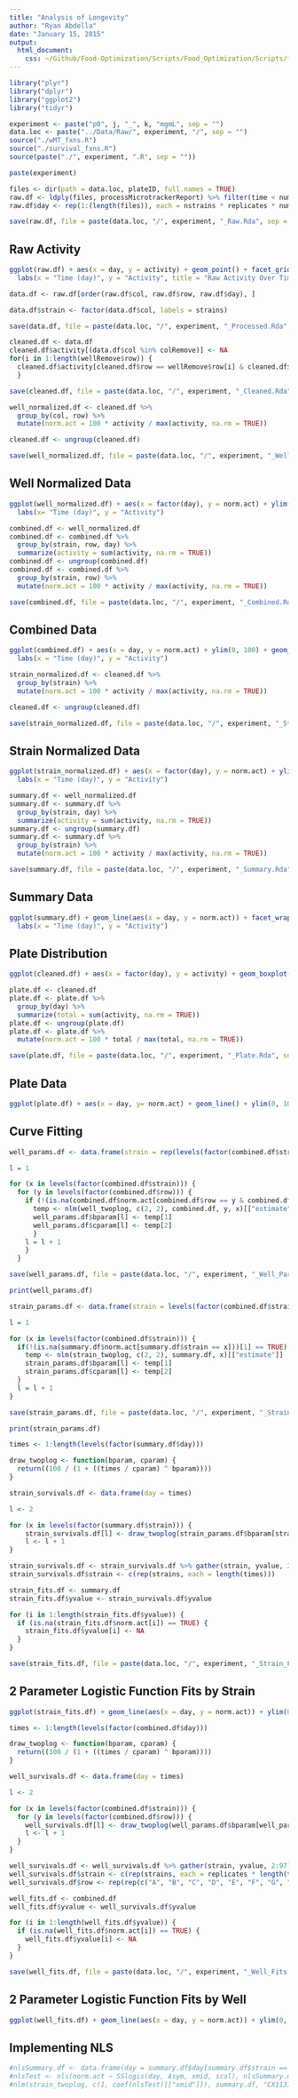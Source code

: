 ```yaml
---
title: "Analysis of Longevity"
author: "Ryan Abdella"
date: "January 15, 2015"
output:
  html_document:
    css: ~/Github/Food-Optimization/Scripts/Food_Optimization/Scripts/foghorn_edited.css
---
```



```r

library("plyr")
library("dplyr")
library("ggplot2")
library("tidyr")

experiment <- paste("p0", j, "_", k, "mgmL", sep = "")
data.loc <- paste("../Data/Raw/", experiment, "/", sep = "")
source("./wMT_fxns.R")
source("./survival_fxns.R")
source(paste("./", experiment, ".R", sep = ""))

paste(experiment)

```
 

```r

files <- dir(path = data.loc, plateID, full.names = TRUE)
raw.df <- ldply(files, processMicrotrackerReport) %>% filter(time < num_bins * 2 + 1)
raw.df$day <- rep(1:(length(files)), each = nstrains * replicates * num_bins)

save(raw.df, file = paste(data.loc, "/", experiment, "_Raw.Rda", sep = ""), ascii = TRUE)

```

## Raw Activity

```r

ggplot(raw.df) + aes(x = day, y = activity) + geom_point() + facet_grid(row ~ col) +
  labs(x = "Time (day)", y = "Activity", title = "Raw Activity Over Time")

```


```r

data.df <- raw.df[order(raw.df$col, raw.df$row, raw.df$day), ]

data.df$strain <- factor(data.df$col, labels = strains)

save(data.df, file = paste(data.loc, "/", experiment, "_Processed.Rda", sep = ""), ascii = TRUE)

```


```r

cleaned.df <- data.df
cleaned.df$activity[(data.df$col %in% colRemove)] <- NA
for(i in 1:length(wellRemove$row)) {
  cleaned.df$activity[cleaned.df$row == wellRemove$row[i] & cleaned.df$col == wellRemove$col[i]] <- NA
  }

save(cleaned.df, file = paste(data.loc, "/", experiment, "_Cleaned.Rda", sep = ""), ascii = TRUE)

```


```r

well_normalized.df <- cleaned.df %>%
  group_by(col, row) %>%
  mutate(norm.act = 100 * activity / max(activity, na.rm = TRUE))

cleaned.df <- ungroup(cleaned.df)

save(well_normalized.df, file = paste(data.loc, "/", experiment, "_Well_Normalized.Rda", sep = ""), ascii = TRUE)

```

## Well Normalized Data

```r

ggplot(well_normalized.df) + aes(x = factor(day), y = norm.act) + ylim(0, 100) + geom_boxplot() + facet_grid(row ~ strain) +
  labs(x= "Time (day)", y = "Activity")

```


```r

combined.df <- well_normalized.df
combined.df <- combined.df %>%
  group_by(strain, row, day) %>%
  summarize(activity = sum(activity, na.rm = TRUE))
combined.df <- ungroup(combined.df)
combined.df <- combined.df %>%
  group_by(strain, row) %>%
  mutate(norm.act = 100 * activity / max(activity, na.rm = TRUE))

save(combined.df, file = paste(data.loc, "/", experiment, "_Combined.Rda", sep = ""), ascii = TRUE)

```

## Combined Data

```r

ggplot(combined.df) + aes(x = day, y = norm.act) + ylim(0, 100) + geom_line() + facet_grid(row ~ strain) +
  labs(x = "Time (day)", y = "Activity")

```


```r

strain_normalized.df <- cleaned.df %>%
  group_by(strain) %>%
  mutate(norm.act = 100 * activity / max(activity, na.rm = TRUE))

cleaned.df <- ungroup(cleaned.df)

save(strain_normalized.df, file = paste(data.loc, "/", experiment, "_Strain_Normalized.Rda", sep = ""), ascii = TRUE)

```

## Strain Normalized Data

```r

ggplot(strain_normalized.df) + aes(x = factor(day), y = norm.act) + ylim(0, 100) + geom_boxplot() + facet_wrap( ~ strain) + 
  labs(x = "Time (day)", y = "Activity")

```


```r

summary.df <- well_normalized.df
summary.df <- summary.df %>%
  group_by(strain, day) %>%
  summarize(activity = sum(activity, na.rm = TRUE))
summary.df <- ungroup(summary.df)
summary.df <- summary.df %>%
  group_by(strain) %>%
  mutate(norm.act = 100 * activity / max(activity, na.rm = TRUE))

save(summary.df, file = paste(data.loc, "/", experiment, "_Summary.Rda", sep = ""), ascii = TRUE)

```

## Summary Data

```r

ggplot(summary.df) + geom_line(aes(x = day, y = norm.act)) + facet_wrap( ~ strain) + ylim(0, 100) +
  labs(x = "Time (day)", y = "Activity")

```

## Plate Distribution

```r

ggplot(cleaned.df) + aes(x = factor(day), y = activity) + geom_boxplot() + labs(x = "Time (day)", y = "Activity")

```


```r

plate.df <- cleaned.df 
plate.df <- plate.df %>%
  group_by(day) %>% 
  summarize(total = sum(activity, na.rm = TRUE))
plate.df <- ungroup(plate.df)
plate.df <- plate.df %>%
  mutate(norm.act = 100 * total / max(total, na.rm = TRUE))

save(plate.df, file = paste(data.loc, "/", experiment, "_Plate.Rda", sep = ""), ascii = TRUE)

```

## Plate Data

```r

ggplot(plate.df) + aes(x = day, y= norm.act) + geom_line() + ylim(0, 100) + labs(x = "Time (day)", y = "Activity")

```

## Curve Fitting

```r

well_params.df <- data.frame(strain = rep(levels(factor(combined.df$strain)), each = length(levels(factor(combined.df$row)))), row = rep(levels(factor(combined.df$row)), length(levels(factor(combined.df$strain)))), bparam = rep(0, length(strains) * replicates), cparam = rep(0, length(strains) * replicates))

l = 1

for (x in levels(factor(combined.df$strain))) {
  for (y in levels(factor(combined.df$row))) {
    if (!(is.na(combined.df$norm.act[combined.df$row == y & combined.df$strain == x]))[1] == TRUE) {
      temp <- nlm(well_twoplog, c(2, 2), combined.df, y, x)[["estimate"]]
      well_params.df$bparam[l] <- temp[1]
      well_params.df$cparam[l] <- temp[2]
      }
    l = l + 1
    }
  }

save(well_params.df, file = paste(data.loc, "/", experiment, "_Well_Params.Rda", sep = ""), ascii = TRUE)

print(well_params.df)

strain_params.df <- data.frame(strain = levels(factor(combined.df$strain)), bparam = rep(0, length(strains)), cparam = rep(0, length(strains)))

l = 1

for (x in levels(factor(combined.df$strain))) {
  if(!(is.na(summary.df$norm.act[summary.df$strain == x]))[1] == TRUE) {
    temp <- nlm(strain_twoplog, c(2, 2), summary.df, x)[["estimate"]]
    strain_params.df$bparam[l] <- temp[1]
    strain_params.df$cparam[l] <- temp[2]
  }
  l = l + 1
}

save(strain_params.df, file = paste(data.loc, "/", experiment, "_Strain_Params.Rda", sep = ""), ascii = TRUE)

print(strain_params.df)

```


```r

times <- 1:length(levels(factor(summary.df$day)))

draw_twoplog <- function(bparam, cparam) {
  return((100 / (1 + ((times / cparam) ^ bparam))))
}

strain_survivals.df <- data.frame(day = times)

l <- 2

for (x in levels(factor(summary.df$strain))) {
    strain_survivals.df[l] <- draw_twoplog(strain_params.df$bparam[strain_params.df$strain == x], strain_params.df$cparam[strain_params.df$strain == x])
    l <- l + 1
}

strain_survivals.df <- strain_survivals.df %>% gather(strain, yvalue, 2:13)
strain_survivals.df$strain <- c(rep(strains, each = length(times)))

strain_fits.df <- summary.df
strain_fits.df$yvalue <- strain_survivals.df$yvalue

for (i in 1:length(strain_fits.df$yvalue)) {
  if (is.na(strain_fits.df$norm.act[i]) == TRUE) {
    strain_fits.df$yvalue[i] <- NA
  }
}

save(strain_fits.df, file = paste(data.loc, "/", experiment, "_Strain_Fits.Rda", sep = ""), ascii = TRUE)

```

## 2 Parameter Logistic Function Fits by Strain

```r

ggplot(strain_fits.df) + geom_line(aes(x = day, y = norm.act)) + ylim(0, 100) + geom_line(aes(x = day, y = yvalue, color = "red")) + facet_wrap( ~ strain)

```

```r

times <- 1:length(levels(factor(combined.df$day)))

draw_twoplog <- function(bparam, cparam) {
  return((100 / (1 + ((times / cparam) ^ bparam))))
}

well_survivals.df <- data.frame(day = times)

l <- 2

for (x in levels(factor(combined.df$strain))) {
  for (y in levels(factor(combined.df$row))) {
    well_survivals.df[l] <- draw_twoplog(well_params.df$bparam[well_params.df$strain == x & well_params.df$row == y], well_params.df$cparam[well_params.df$strain == x & well_params.df$row == y])
    l <- l + 1
  }
}

well_survivals.df <- well_survivals.df %>% gather(strain, yvalue, 2:97)
well_survivals.df$strain <- c(rep(strains, each = replicates * length(times)))
well_survivals.df$row <- rep(rep(c("A", "B", "C", "D", "E", "F", "G", "H"), each = length(times)), nstrains)

well_fits.df <- combined.df
well_fits.df$yvalue <- well_survivals.df$yvalue

for (i in 1:length(well_fits.df$yvalue)) {
  if (is.na(well_fits.df$norm.act[i]) == TRUE) {
    well_fits.df$yvalue[i] <- NA
  }
}

save(well_fits.df, file = paste(data.loc, "/", experiment, "_Well_Fits.Rda", sep = ""), ascii = TRUE)

```

## 2 Parameter Logistic Function Fits by Well

```r

ggplot(well_fits.df) + geom_line(aes(x = day, y = norm.act)) + ylim(0, 100) + geom_line(aes(x = day, y = yvalue, color = "red")) + facet_grid(row ~ strain)

```


## Implementing NLS

```r

#nlsSummary.df <- data.frame(day = summary.df$day[summary.df$strain == "CX11314"], norm.act = summary.df$norm.act[summary.df$strain == "CX11314"])
#nlsTest <- nls(norm.act ~ SSlogis(day, Asym, xmid, scal), nlsSummary.df)
#nlm(strain_twoplog, c(1, coef(nlsTest)[["xmid"]]), summary.df, "CX11314")

```
